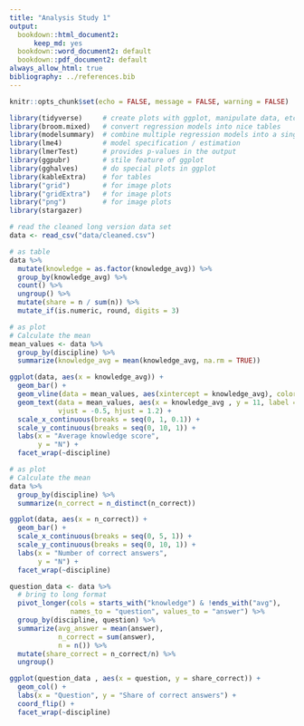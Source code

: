 ```yaml
---
title: "Analysis Study 1"
output:
  bookdown::html_document2:
      keep_md: yes
  bookdown::word_document2: default
  bookdown::pdf_document2: default
always_allow_html: true
bibliography: ../references.bib
---
```


```r
knitr::opts_chunk$set(echo = FALSE, message = FALSE, warning = FALSE)
```

```r
library(tidyverse)     # create plots with ggplot, manipulate data, etc.
library(broom.mixed)   # convert regression models into nice tables
library(modelsummary)  # combine multiple regression models into a single table
library(lme4)          # model specification / estimation 
library(lmerTest)      # provides p-values in the output
library(ggpubr)        # stile feature of ggplot
library(gghalves)      # do special plots in ggplot
library(kableExtra)    # for tables
library("grid")        # for image plots   
library("gridExtra")   # for image plots
library("png")         # for image plots
library(stargazer)
```

```r
# read the cleaned long version data set
data <- read_csv("data/cleaned.csv")
```

```r
# as table
data %>%
  mutate(knowledge = as.factor(knowledge_avg)) %>%
  group_by(knowledge_avg) %>%
  count() %>%
  ungroup() %>%
  mutate(share = n / sum(n)) %>%
  mutate_if(is.numeric, round, digits = 3)
```

```r
# as plot
# Calculate the mean
mean_values <- data %>% 
  group_by(discipline) %>% 
  summarize(knowledge_avg = mean(knowledge_avg, na.rm = TRUE))

ggplot(data, aes(x = knowledge_avg)) +
  geom_bar() + 
  geom_vline(data = mean_values, aes(xintercept = knowledge_avg), color = "red", linetype = "dashed") +
  geom_text(data = mean_values, aes(x = knowledge_avg , y = 11, label = paste("Mean =", round(knowledge_avg , 2))), 
            vjust = -0.5, hjust = 1.2) +
  scale_x_continuous(breaks = seq(0, 1, 0.1)) +
  scale_y_continuous(breaks = seq(0, 10, 1)) +
  labs(x = "Average knowledge score", 
       y = "N") +
  facet_wrap(~discipline)
```

```r
# as plot
# Calculate the mean
data %>% 
  group_by(discipline) %>% 
  summarize(n_correct = n_distinct(n_correct))

ggplot(data, aes(x = n_correct)) +
  geom_bar() +
  scale_x_continuous(breaks = seq(0, 5, 1)) +
  scale_y_continuous(breaks = seq(0, 10, 1)) +
  labs(x = "Number of correct answers", 
       y = "N") +
  facet_wrap(~discipline)
```

```r
question_data <- data %>% 
  # bring to long format
  pivot_longer(cols = starts_with("knowledge") & !ends_with("avg"), 
               names_to = "question", values_to = "answer") %>% 
  group_by(discipline, question) %>% 
  summarize(avg_answer = mean(answer), 
            n_correct = sum(answer), 
            n = n()) %>% 
  mutate(share_correct = n_correct/n) %>% 
  ungroup()

ggplot(question_data , aes(x = question, y = share_correct)) +
  geom_col() +
  labs(x = "Question", y = "Share of correct answers") +
  coord_flip() +
  facet_wrap(~discipline)
```


